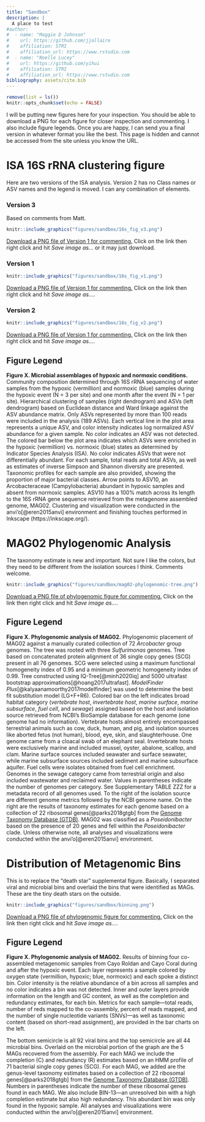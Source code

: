 ```yaml
---
title: "Sandbox"
description: |
  A place to test
#author:
#  - name: "Maggie D Johnson"
#    url: https://github.com/jjallaire
#    affiliation: STRI
#    affiliation_url: https://www.rstudio.com
#  - name: "Noelle Lucey"
#    url: https://github.com/yihui
#    affiliation: STRI
#    affiliation_url: https://www.rstudio.com
bibliography: assets/cite.bib
---
```



```r
remove(list = ls())
knitr::opts_chunk$set(echo = FALSE)
```

I will be putting new figures here for your inspection. You should be able to download a PNG for each figure for closer inspection and commenting. I also include figure legends. Once you are happy, I can send you a final version in whatever format you like the best. This page is hidden and cannot be accessed from the site unless you know the URL. 

# ISA 16S rRNA clustering figure

Here are two versions of the ISA analysis. Version 2 has no Class names or ASV names and the legend is moved. I can any combination of elements. 

### Version 3

Based on comments from Matt. 

```r
knitr::include_graphics("figures/sandbox/16s_fig_v3.png")
```

<a href="figures/sandbox/16s_fig_v3.png" download="16s_fig_v3.png"> Download a PNG file of Version 1 for commenting.</a> Click on the link then right click and hit *Save image as...* or it may just download. 

### Version 1

```r
knitr::include_graphics("figures/sandbox/16s_fig_v1.png")
```

<a href="figures/sandbox/16s_fig_v1.png" download="16s_fig_v1.png"> Download a PNG file of Version 1 for commenting.</a> Click on the link then right click and hit *Save image as...*. 

### Version 2

```r
knitr::include_graphics("figures/sandbox/16s_fig_v2.png")
```

<a href="figures/sandbox/16s_fig_v2.png" download="16s_fig_v2.png"> Download a PNG file of Version 1 for commenting.</a> Click on the link then right click and hit *Save image as...*. 

## Figure Legend

**Figure X. Microbial assemblages of hypoxic and normoxic conditions.**  Community composition determined through 16S rRNA sequencing of water samples from the  hypoxic (vermillion) and normoxic (blue) samples during the hypoxic event (N = 3 per site) and one month after the event (N = 1 per site). Hierarchical clustering of samples (right dendrogram) and ASVs (left dendrogram) based on Euclidean distance and Ward linkage against the ASV abundance matrix. Only ASVs represented by more than 100 reads were included in the analysis (189 ASVs). Each vertical line in the plot area represents a unique ASV, and color intensity indicates log normalized ASV abundance for a given sample. No color indicates an ASV was not detected. The colored bar below the plot area indicates which ASVs were enriched in the hypoxic (vermillion) vs. normoxic (blue) states as determined by Indicator Species Analysis (ISA). No color indicates ASVs that were not differentially abundant. For each sample, total reads and total ASVs, as well as estimates of inverse Simpson and Shannon diversity are presented. Taxonomic profiles for each sample are also provided, showing the proportion of major bacterial classes. Arrow points to ASV10, an Arcobacteraceae (Campylobacteria) abundant in hypoxic samples and absent from normoxic samples. ASV10 has a 100% match across its length to the 16S rRNA gene sequence retrieved from the metagenome assembled genome, MAG02. Clustering and visualization were conducted in the anvi'o[@eren2015anvi] environment and finishing touches performed in Inkscape (https://inkscape.org/). 

# MAG02 Phylogenomic Analysis

The taxonomy estimate is new and important. Not sure I like the colors, but they need to be different from the isolation sources I think. Comments welcome.

```r
knitr::include_graphics("figures/sandbox/mag02-phylogenomic-tree.png")
```

<a href="figures/sandbox/mag02-phylogenomic-tree.png" download="mag02-phylogenomic-tree.png"> Download a PNG file of phylogenomic figure for commenting.</a> Click on the link then right click and hit *Save image as...*. 

## Figure Legend

**Figure X. Phylogenomic analysis of MAG02.** Phylogenomic placement of MAG02 against a manually curated collection of 72 *Arcobacter* group genomes. The tree was rooted with three *Sulfurimonas* genomes. Tree based on concatenated protein alignment of 36 single copy genes (SCG) present in all 76 genomes. SCG were selected using a maximum functional homogeneity index of 0.95 and a minimum 
 geometric homogeneity index of 0.99. Tree constructed using IQ-Tree[@minh2020iq] and 5000 ultrafast bootstrap approximations[@hoang2017ultrafast]. *ModelFinder Plus*[@kalyaanamoorthy2017modelfinder] was used to determine the best fit substitution model (LG+F+R6). Colored bar on the left indicates broad habitat category (*vertebrate host*, *invertebrate host*, *marine surface*, *marine subsurface*, *fuel cell*, and *sewage*) assigned based on the host and isolation source retrieved from NCBI’s BioSample database for each genome (one genome had no information). Vertebrate hosts almost entirely encompassed terrestrial animals such as cow, duck, human, and pig, and isolation sources like aborted fetus (not human), blood, eye, skin, and slaughterhouse. One genome came from a cloacal swab of an elephant seal. Invertebrate hosts were exclusively marine and included mussel, oyster, abalone, scallop, and clam. Marine surface sources included seawater and surface seawater, while marine subsurface sources included sediment and marine subsurface aquifer. Fuel cells were isolates obtained from fuel cell enrichment. Genomes in the sewage category came from terrestrial origin and also included wastewater and reclaimed water. Values in parentheses indicate the number of genomes per category. See Supplementary TABLE ZZZ for a metadata record of all genomes used. To the right of the isolation source are different genome metrics followed by the NCBI genome name. On the right are the results of taxonomy estimates for each genome based on a collection of 22 ribosomal genes[@parks2018gtgb] from the [Genome Taxonomy Database (GTDB)](https://gtdb.ecogenomic.org/). MAG02 was classified as a *Poseidonibacter* based on the presence of 20 genes and fell within the  *Poseidonibacter* clade. Unless otherwise note, all analyses and visualizations were conducted within the anvi'o[@eren2015anvi] environment.
 
# Distribution of Metagenomic Bins

This is to replace the "death star" supplemental figure. Basically, I separated viral and microbial bins and overlaid the bins that were identified as MAGs. These are the tiny death stars on the outside. 

```r
knitr::include_graphics("figures/sandbox/binning.png")
```

<a href="figures/sandbox/bins.png" download="bins.png"> Download a PNG file of phylogenomic figure for commenting.</a> Click on the link then right click and hit *Save image as...*. 

## Figure Legend

**Figure X. Phylogenomic analysis of MAG02.** Results of binning four co-assembled metagenomic samples from Cayo Roldan and Cayo Coral during and after the hypoxic event. Each layer represents a sample colored by oxygen state (vermillion, hypoxic; blue, normoxic) and each spoke a distinct bin. Color intensity is the  relative abundance of a bin across all samples and no color indicates a bin was not detected. Inner and outer layers provide information on the length and GC content, as well as the completion and redundancy estimates, for each bin. Metrics for each sample---total reads, number of reds mapped to the co-assembly, percent of reads mapped, and the number of single nucleotide variants (SNVs)---as well as  taxonomic content (based on short-read assignment), are provided in the bar charts on the left.

The bottom semicircle is all 92 viral bins and the top semicircle are all 44 microbial bins. Overlaid on the microbial portion of the graph are the 5 MAGs recovered from the assembly. For each MAG we include the completion (C) and redundancy (R) estimates based on an HMM profile of 71 bacterial single copy genes (SCG). For each MAG, we added are the genus-level taxonomy estimates  based on a collection of 22 ribosomal genes[@parks2018gtgb] from the [Genome Taxonomy Database (GTDB)](https://gtdb.ecogenomic.org/). Numbers in parentheses indicate the number of these ribosomal genes found in each MAG. We also include BIN-13---an unresolved bin with a high completion estimate but also high redundancy. This abundant bin was only found in the hypoxic sample. All analyses and visualizations were conducted within the anvi'o[@eren2015anvi] environment.


